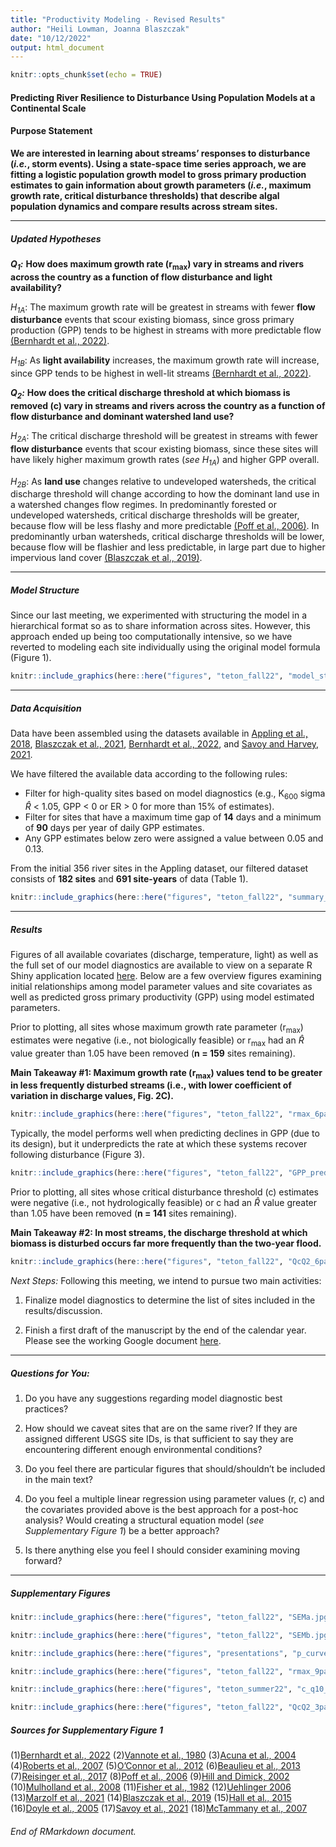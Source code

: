 ```yaml
---
title: "Productivity Modeling - Revised Results"
author: "Heili Lowman, Joanna Blaszczak"
date: "10/12/2022"
output: html_document
---
```


```r
knitr::opts_chunk$set(echo = TRUE)
```

#### Predicting River Resilience to Disturbance Using Population Models at a Continental Scale

#### Purpose Statement

**We are interested in learning about streams' responses to disturbance (*i.e.*, storm events). Using a state-space time series approach, we are fitting a logistic population growth model to gross primary production estimates to gain information about growth parameters (*i.e.*, maximum growth rate, critical disturbance thresholds) that describe algal population dynamics and compare results across stream sites.**

------------------------------------------------------------------------

##### Updated Hypotheses

***Q~1~:*** **How does maximum growth rate (r~max~) vary in streams and rivers across the country as a function of flow disturbance and light availability?**

*H~1A~*: The maximum growth rate will be greatest in streams with fewer **flow disturbance** events that scour existing biomass, since gross primary production (GPP) tends to be highest in streams with more predictable flow [(Bernhardt et al., 2022)](https://www.pnas.org/doi/10.1073/pnas.2121976119).

*H~1B~*: As **light availability** increases, the maximum growth rate will increase, since GPP tends to be highest in well-lit streams [(Bernhardt et al., 2022)](https://www.pnas.org/doi/10.1073/pnas.2121976119).

***Q~2~:*** **How does the critical discharge threshold at which biomass is removed (c) vary in streams and rivers across the country as a function of flow disturbance and dominant watershed land use?**

*H~2A~*: The critical discharge threshold will be greatest in streams with fewer **flow disturbance** events that scour existing biomass, since these sites will have likely higher maximum growth rates (*see H~1A~*) and higher GPP overall.

*H~2B~*: As **land use** changes relative to undeveloped watersheds, the critical discharge threshold will change according to how the dominant land use in a watershed changes flow regimes. In predominantly forested or undeveloped watersheds, critical discharge thresholds will be greater, because flow will be less flashy and more predictable [(Poff et al., 2006)](https://www.sciencedirect.com/science/article/abs/pii/S0169555X06002546). In predominantly urban watersheds, critical discharge thresholds will be lower, because flow will be flashier and less predictable, in large part due to higher impervious land cover [(Blaszczak et al., 2019)](https://doi-org.unr.idm.oclc.org/10.1002/lno.11081).

------------------------------------------------------------------------

##### Model Structure

Since our last meeting, we experimented with structuring the model in a hierarchical format so as to share information across sites. However, this approach ended up being too computationally intensive, so we have reverted to modeling each site individually using the original model formula (Figure 1).

```r

knitr::include_graphics(here::here("figures", "teton_fall22", "model_structure.jpg"))

```

------------------------------------------------------------------------

##### Data Acquisition

Data have been assembled using the datasets available in [Appling et al., 2018](https://www.sciencebase.gov/catalog/item/59bff507e4b091459a5e0982), [Blaszczak et al., 2021](https://www.sciencebase.gov/catalog/item/606f60afd34ef99870188ee5), [Bernhardt et al., 2022](https://github.com/streampulse/metabolism_synthesis), and [Savoy and Harvey, 2021](https://www.sciencebase.gov/catalog/item/5f974adfd34e198cb77db168).

We have filtered the available data according to the following rules:

-   Filter for high-quality sites based on model diagnostics (e.g., K~600~ sigma $\hat{R}$ \< 1.05, GPP \< 0 or ER \> 0 for more than 15% of estimates).
-   Filter for sites that have a maximum time gap of **14** days and a minimum of **90** days per year of daily GPP estimates.
-   Any GPP estimates below zero were assigned a value between 0.05 and 0.13.

From the initial 356 river sites in the Appling dataset, our filtered dataset consists of **182 sites** and **691 site-years** of data (Table 1).

```r

knitr::include_graphics(here::here("figures", "teton_fall22", "summary_data_table_101222.png"))

```

------------------------------------------------------------------------

##### Results

Figures of all available covariates (discharge, temperature, light) as well as the full set of our model diagnostics are available to view on a separate R Shiny application located [here](https://hlowman.shinyapps.io/shiny/). Below are a few overview figures examining initial relationships among model parameter values and site covariates as well as predicted gross primary productivity (GPP) using model estimated parameters.

Prior to plotting, all sites whose maximum growth rate parameter (r~max~) estimates were negative (i.e., not biologically feasible) or r~max~ had an $\hat{R}$ value greater than 1.05 have been removed (**n = 159** sites remaining).

**Main Takeaway #1: Maximum growth rate (r~max~) values tend to be greater in less frequently disturbed streams (i.e., with lower coefficient of variation in discharge values, Fig. 2C).**

```r

knitr::include_graphics(here::here("figures", "teton_fall22", "rmax_6panel_nov.jpg"))

```

Typically, the model performs well when predicting declines in GPP (due to its design), but it underpredicts the rate at which these systems recover following disturbance (Figure 3).

```r

knitr::include_graphics(here::here("figures", "teton_fall22", "GPP_predGPP_nwis01649500.jpg"))

```

Prior to plotting, all sites whose critical disturbance threshold (c) estimates were negative (i.e., not hydrologically feasible) or c had an $\hat{R}$ value greater than 1.05 have been removed (**n = 141** sites remaining).

**Main Takeaway #2: In most streams, the discharge threshold at which biomass is disturbed occurs far more frequently than the two-year flood.**

```r

knitr::include_graphics(here::here("figures", "teton_fall22", "QcQ2_6panel_nov.jpg"))

```

*Next Steps:* Following this meeting, we intend to pursue two main activities:

(1) Finalize model diagnostics to determine the list of sites included in the results/discussion.

(2) Finish a first draft of the manuscript by the end of the calendar year. Please see the working Google document [here](https://docs.google.com/document/d/1nEprXJPd_erMg4H_T6A78iqWB-HS8ICVqk4aCBRiiNg/edit?usp=sharing).

------------------------------------------------------------------------

##### **Questions for You:**

(1) Do you have any suggestions regarding model diagnostic best practices?

(2) How should we caveat sites that are on the same river? If they are assigned different USGS site IDs, is that sufficient to say they are encountering different enough environmental conditions?

(3) Do you feel there are particular figures that should/shouldn't be included in the main text?

(4) Do you feel a multiple linear regression using parameter values (r, c) and the covariates provided above is the best approach for a post-hoc analysis? Would creating a structural equation model (*see Supplementary Figure 1*) be a better approach?

(5) Is there anything else you feel I should consider examining moving forward?

------------------------------------------------------------------------

##### *Supplementary Figures*

```r

knitr::include_graphics(here::here("figures", "teton_fall22", "SEMa.jpg"))

knitr::include_graphics(here::here("figures", "teton_fall22", "SEMb.jpg"))

```

```r

knitr::include_graphics(here::here("figures", "presentations", "p_curves.png"))

```

```r

knitr::include_graphics(here::here("figures", "teton_fall22", "rmax_9panel_nov.jpg"))

```

```r

knitr::include_graphics(here::here("figures", "teton_summer22", "c_q10_vs_qmaxnorm_fig.png"))

```

```r

knitr::include_graphics(here::here("figures", "teton_fall22", "QcQ2_3panel_nov.jpg"))

```

##### *Sources for Supplementary Figure 1*

(1)[Bernhardt et al., 2022](https://www.pnas.org/doi/10.1073/pnas.2121976119) (2)[Vannote et al., 1980](https://cdnsciencepub.com/doi/10.1139/f80-017) (3)[Acuna et al., 2004](https://doi.org/10.1111/j.1365-2427.2004.01239.x) (4)[Roberts et al., 2007](https://doi.org/10.1007/s10021-007-9059-2) (5)[O'Connor et al., 2012](https://doi.org/10.1029/2011WR011488) (6)[Beaulieu et al., 2013](https://doi.org/10.1111/fwb.12097) (7)[Reisinger et al., 2017](https://doi.org/10.1002/ecs2.1776) (8)[Poff et al., 2006](https://www.sciencedirect.com/science/article/abs/pii/S0169555X06002546) (9)[Hill and Dimick, 2002](https://doi.org/10.1046/j.1365-2427.2002.00837.x) (10)[Mulholland et al., 2008](https://doi.org/10.1038/nature06686) (11)[Fisher et al., 1982](https://doi.org/10.2307/2937346) (12)[Uehlinger 2006](https://doi.org/10.1111/j.1365-2427.2006.01551.x) (13)[Marzolf et al., 2021](https://doi.org/10.1002/lno.11707) (14)[Blaszczak et al., 2019](https://doi-org.unr.idm.oclc.org/10.1002/lno.11081) (15)[Hall et al., 2015](https://doi.org/10.1002/lno.10031) (16)[Doyle et al., 2005](https://doi.org/10.1029/2005WR004222) (17)[Savoy et al., 2021](https://www.sciencebase.gov/catalog/item/5f974adfd34e198cb77db168) (18)[McTammany et al., 2007](https://doi.org/10.1899/06-092.1)

###### End of RMarkdown document.
